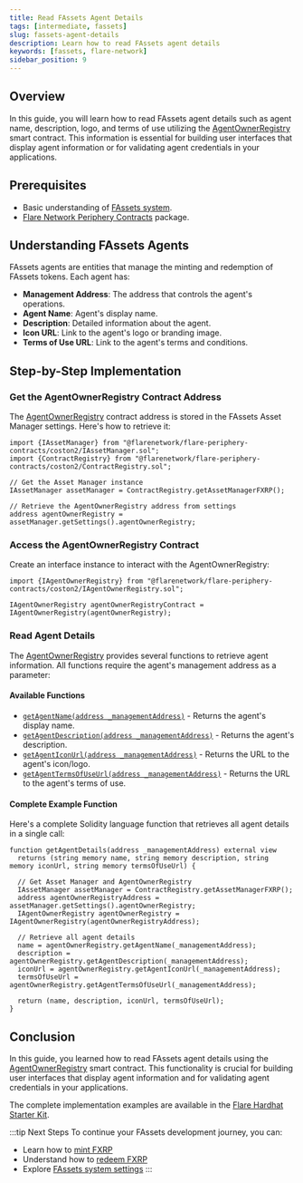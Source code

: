 ```yaml
---
title: Read FAssets Agent Details
tags: [intermediate, fassets]
slug: fassets-agent-details
description: Learn how to read FAssets agent details
keywords: [fassets, flare-network]
sidebar_position: 9
---
```



## Overview

In this guide, you will learn how to read FAssets agent details such as agent name, description, logo, and terms of use utilizing the [AgentOwnerRegistry](/fassets/reference/IAgentOwnerRegistry) smart contract.
This information is essential for building user interfaces that display agent information or for validating agent credentials in your applications.

## Prerequisites

- Basic understanding of [FAssets system](/fassets/overview).
- [Flare Network Periphery Contracts](https://www.npmjs.com/package/@flarenetwork/flare-periphery-contracts) package.

## Understanding FAssets Agents

FAssets agents are entities that manage the minting and redemption of FAssets tokens. Each agent has:

- **Management Address**: The address that controls the agent's operations.
- **Agent Name**: Agent's display name.
- **Description**: Detailed information about the agent.
- **Icon URL**: Link to the agent's logo or branding image.
- **Terms of Use URL**: Link to the agent's terms and conditions.

## Step-by-Step Implementation

### Get the AgentOwnerRegistry Contract Address

The [AgentOwnerRegistry](/fassets/reference/IAgentOwnerRegistry) contract address is stored in the FAssets Asset Manager settings.
Here's how to retrieve it:

```solidity
import {IAssetManager} from "@flarenetwork/flare-periphery-contracts/coston2/IAssetManager.sol";
import {ContractRegistry} from "@flarenetwork/flare-periphery-contracts/coston2/ContractRegistry.sol";

// Get the Asset Manager instance
IAssetManager assetManager = ContractRegistry.getAssetManagerFXRP();

// Retrieve the AgentOwnerRegistry address from settings
address agentOwnerRegistry = assetManager.getSettings().agentOwnerRegistry;
```

### Access the AgentOwnerRegistry Contract

Create an interface instance to interact with the AgentOwnerRegistry:

```solidity
import {IAgentOwnerRegistry} from "@flarenetwork/flare-periphery-contracts/coston2/IAgentOwnerRegistry.sol";

IAgentOwnerRegistry agentOwnerRegistryContract = IAgentOwnerRegistry(agentOwnerRegistry);
```

### Read Agent Details

The [AgentOwnerRegistry](/fassets/reference/IAgentOwnerRegistry) provides several functions to retrieve agent information.
All functions require the agent's management address as a parameter:

#### Available Functions

- [`getAgentName(address _managementAddress)`](/fassets/reference/IAgentOwnerRegistry#getagentname) - Returns the agent's display name.
- [`getAgentDescription(address _managementAddress)`](/fassets/reference/IAgentOwnerRegistry#getagentdescription) - Returns the agent's description.
- [`getAgentIconUrl(address _managementAddress)`](/fassets/reference/IAgentOwnerRegistry#getagenticonurl) - Returns the URL to the agent's icon/logo.
- [`getAgentTermsOfUseUrl(address _managementAddress)`](/fassets/reference/IAgentOwnerRegistry#getagenttermsofuseurl) - Returns the URL to the agent's terms of use.

#### Complete Example Function

Here's a complete Solidity language function that retrieves all agent details in a single call:

```solidity
function getAgentDetails(address _managementAddress) external view
  returns (string memory name, string memory description, string memory iconUrl, string memory termsOfUseUrl) {

  // Get Asset Manager and AgentOwnerRegistry
  IAssetManager assetManager = ContractRegistry.getAssetManagerFXRP();
  address agentOwnerRegistryAddress = assetManager.getSettings().agentOwnerRegistry;
  IAgentOwnerRegistry agentOwnerRegistry = IAgentOwnerRegistry(agentOwnerRegistryAddress);

  // Retrieve all agent details
  name = agentOwnerRegistry.getAgentName(_managementAddress);
  description = agentOwnerRegistry.getAgentDescription(_managementAddress);
  iconUrl = agentOwnerRegistry.getAgentIconUrl(_managementAddress);
  termsOfUseUrl = agentOwnerRegistry.getAgentTermsOfUseUrl(_managementAddress);

  return (name, description, iconUrl, termsOfUseUrl);
}
```

## Conclusion

In this guide, you learned how to read FAssets agent details using the [AgentOwnerRegistry](/fassets/reference/IAgentOwnerRegistry) smart contract.
This functionality is crucial for building user interfaces that display agent information and for validating agent credentials in your applications.

The complete implementation examples are available in the [Flare Hardhat Starter Kit](/network/guides/hardhat-foundry-starter-kit).

:::tip Next Steps
To continue your FAssets development journey, you can:

- Learn how to [mint FXRP](/fassets/developer-guides/fassets-mint)
- Understand how to [redeem FXRP](/fassets/developer-guides/fassets-redeem)
- Explore [FAssets system settings](/fassets/operational-parameters)
  :::
